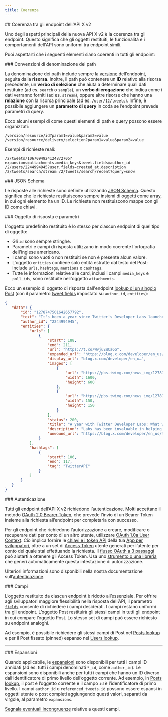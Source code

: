 ```yaml
---
title: Coerenza
---
```


<div id="consistency-across-the-x-api-v2-endpoints">
  ## Coerenza tra gli endpoint dell'API X v2
</div>

Uno degli aspetti principali della nuova API X v2 è la coerenza tra gli endpoint. Questo significa che gli oggetti restituiti, le funzionalità e i comportamenti dell'API sono uniformi tra endpoint simili.

Puoi aspettarti che i seguenti elementi siano coerenti in tutti gli endpoint:

<div id="path-naming">
  ### Convenzioni di denominazione dei path
</div>

La denominazione dei path include sempre la [versione](/it/x-api/fundamentals/versioning) dell’endpoint, seguita dalla **risorsa**. Inoltre, il path può contenere un **ID** relativo alla risorsa precedente, un **verbo di selezione** che aiuta a determinare quali dati restituire (ad es. `search` o `sample`), un **verbo di erogazione** che indica come i dati verranno forniti (ad es. `stream`), oppure altre risorse che hanno una **relazione** con la risorsa principale (ad es. `/user/12/tweets`). Infine, è possibile aggiungere un **parametro di query** in coda se l’endpoint prevede parametri di query.

Ecco alcuni esempi di come questi elementi di path e query possono essere organizzati:

`/version/resource/id?param1=value&param2=value /version/resource/delivery/selection?param1=value&param2=value`

Esempi di richieste reali:

`/2/tweets/1067094924124872705?expansions=attachments.media_keys&tweet.fields=author_id /2/users/2244994945?user.fields=created_at,description /2/tweets/search/stream /2/tweets/search/recent?query=snow`

<div id="json-schema">
  ### JSON Schema
</div>

Le risposte alle richieste sono definite utilizzando [JSON Schema](http://json-schema.org/). Questo significa che le richieste restituiscono sempre insiemi di oggetti come array, in cui ogni elemento ha un ID. Le richieste non restituiscono mappe con gli ID come chiavi.

<div id="response-object-and-parameters">
  ### Oggetto di risposta e parametri
</div>

L'oggetto predefinito restituito è lo stesso per ciascun endpoint di quel tipo di oggetto:

- Gli `id` sono sempre stringhe.
- Parametri e campi di risposta utilizzano in modo coerente l'ortografia dell'inglese americano.
- I campi sono vuoti o non restituiti se non è presente alcun valore.
- L'oggetto `entities` contiene solo entità estratte dal testo del Post: include `urls`, `hashtags`, `mentions` e `cashtags`.
- Tutte le informazioni relative alle card, inclusi i campi `media_keys` e `poll_ids`, sono restituite nell'oggetto `attachments`.

Ecco un esempio di oggetto di risposta dall'endpoint [lookup di un singolo Post](/it/x-api/posts/post-lookup-by-post-id) (con il parametro [tweet.fields](/it/x-api/fundamentals/data-dictionary#tweet) impostato su `author_id`, `entities`):

```json
{
   "data": {
       "id": "1278747501642657792",
       "text": "It's been a year since Twitter's Developer Labs launched.\n\nAs we build towards the next generation of the #TwitterAPI (coming VERY soon), see what we've learned and changed along the way. https://t.co/WvjuEWCa6G",
       "author_id": "2244994945",
       "entities": {
           "urls": [
               {
                   "start": 188,
                   "end": 211,
                   "url": "https://t.co/WvjuEWCa6G",
                   "expanded_url": "https://blog.x.com/developer/en_us/topics/tools/2020/a-year-with-twitter-developer-labs.html",
                   "display_url": "blog.x.com/developer/en_u…",
                   "images": [
                       {
                           "url": "https://pbs.twimg.com/news_img/1278747527043362816/7HQRkQeV?format=jpg&name=orig",
                           "width": 1600,
                           "height": 600
                       },
                       {
                           "url": "https://pbs.twimg.com/news_img/1278747527043362816/7HQRkQeV?format=jpg&name=150x150",
                           "width": 150,
                           "height": 150
                       }
                   ],
                   "status": 200,
                   "title": "A year with Twitter Developer Labs: What we've learned and changed",
                   "description": "Labs has been invaluable in helping us understand what works well and what doesn’t, what you liked and what you didn’t.",
                   "unwound_url": "https://blog.x.com/developer/en_us/topics/tools/2020/a-year-with-twitter-developer-labs.html"
               }
           ],
           "hashtags": [
               {
                   "start": 106,
                   "end": 117,
                   "tag": "TwitterAPI"
               }
           ]
       }
   }
}
```

<div id="authentication">
  ### Autenticazione
</div>

Tutti gli endpoint dell’API X v2 richiedono l’autenticazione. Molti accettano il metodo [OAuth 2.0 Bearer Token](/it/resources/fundamentals/authentication#oauth-2-0), che prevede l’invio di un Bearer Token insieme alla richiesta all’endpoint per completarla con successo.

Per gli endpoint che richiedono l’autorizzazione a creare, modificare o recuperare dati per conto di un altro utente, utilizzare [OAuth 1.0a User Context](/it/resources/fundamentals/authentication). Ciò implica fornire le [chiavi e i token API](/it/resources/fundamentals/authentication#api-key-and-secret) della tua [App per sviluppatori](/it/resources/fundamentals/authentication#obtaining-access-tokens-using-3-legged-oauth-flow), oltre a un set di [Access Token](/it/resources/fundamentals/authentication#obtaining-access-tokens-using-3-legged-oauth-flow) utente generati per l’utente per conto del quale stai effettuando la richiesta. Il [flusso OAuth a 3 passaggi](/it/resources/fundamentals/authentication#obtaining-access-tokens-using-3-legged-oauth-flow) può aiutarti a ottenere gli Access Token. Usa uno [strumento o una libreria](/it/x-api/tools-and-libraries/overview) che generi automaticamente questa intestazione di autorizzazione.

Ulteriori informazioni sono disponibili nella nostra documentazione sull’[autenticazione](/it/resources/fundamentals/authentication).

<div id="fields">
  ### Campi
</div>

L’oggetto restituito da ciascun endpoint è ridotto all’essenziale. Per offrire agli sviluppatori maggiore flessibilità nella risposta dell’API, il parametro [`fields`](/it/x-api/fundamentals/fields) consente di richiedere i campi desiderati. I campi restano uniformi tra gli endpoint. L’oggetto Post restituirà gli stessi campi in tutti gli endpoint in cui compare l’oggetto Post. Lo stesso set di campi può essere richiesto su endpoint analoghi.

Ad esempio, è possibile richiedere gli stessi campi di Post nel [Posts lookup](/it/x-api/posts/lookup/introduction) e per il Post fissato (pinned) espanso nel [Users lookup](/it/x-api/users/lookup/introduction).

---

<div id="expansions">
  ### Espansioni
</div>

Quando applicabile, le [espansioni](/it/x-api/fundamentals/expansions) sono disponibili per tutti i campi ID annidati (ad es. tutti i campi denominati `*_id`, come `author_id`). Le espansioni sono disponibili anche per tutti i campi che hanno un ID diverso dall’identificatore di primo livello dell’oggetto corrente. Ad esempio, in [Posts lookup](/it/x-api/posts/lookup/introduction), il post è l’oggetto corrente e il campo `id` è l’identificatore di primo livello. I campi `author_id` o `referenced_tweets.id` possono essere espansi in oggetti utente o post completi aggiungendo questi valori, separati da virgole, al parametro `expansions`.

[Segnala eventuali incongruenze](https://twitterdevfeedback.uservoice.com/) relative a questi campi.